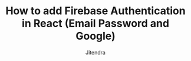 ---
layout: "../../components/layout/BlogPostLayout.astro"
title: "How to add Firebase Authentication in React (Email Password and Google)"
publishedDate: 2023-08-25
updatedDate: 2023-08-25
description: "Step by step guide on how to add authentication in react application using firebase."
featuredImage: "/images/posts/img1.jpg"
category: ["JavaScript"]
author: "Jitendra"
isFeatured: true
draft: true
---